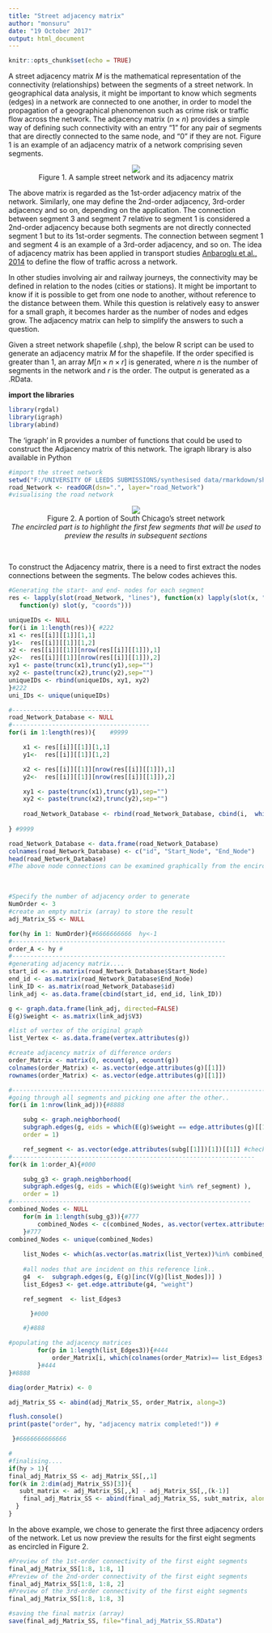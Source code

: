 ---
title: "Street adjacency matrix"
author: "monsuru"
date: "19 October 2017"
output: html_document
---

```{r setup, include=FALSE}
knitr::opts_chunk$set(echo = TRUE)
```
A street adjacency matrix $M$ is the mathematical representation of the connectivity (relationships) between the segments of a street network. In geographical data analysis, it might be important to know which segments (edges) in a network are connected to one another, in order to model the propagation of a geographical phenomenon such as crime risk or traffic flow across the network. The adjacency matrix ($n \times n$) provides a simple way of defining such connectivity with an entry "1" for any pair of segments that are directly connected to the same node, and "0" if they are not. Figure 1 is an example of an adjacency matrix of a network comprising seven segments. 

<center>![](https://github.com/QuantCrimAtLeeds/DataSynth/blob/master/DataSynthUsingR/resources/Adj_Matrix.jpg?raw=true)</center>
<center>Figure 1. A sample street network and its adjacency matrix</center>

The above matrix is regarded as the 1st-order adjacency matrix of the network. Similarly, one may define the 2nd-order adjacency, 3rd-order adjacency and so on, depending on the application. The connection between segment 3 and segment 7 relative to segment 1 is considered a 2nd-order adjacency because both segments are not directly connected segment 1 but to its 1st-order segments. The connection between segment 1 and segment 4 is an example of a 3rd-order adjacency, and so on. The idea of adjacency matrix has been applied in transport studies [Anbaroglu et al., 2014]( https://ac.els-cdn.com/S0968090X14002186/1-s2.0-S0968090X14002186-main.pdf?_tid=a7e818f0-b716-11e7-a475-00000aacb35f&acdnat=1508669539_bc0345a87773208b4edda25ee5935c65) to define the flow of traffic across a network.

In other studies involving air and railway journeys, the connectivity may be defined in relation to the nodes (cities or stations). It might be important to know if it is possible to get from one node to another, without reference to the distance between them. While this question is relatively easy to answer for a small graph, it becomes harder as the number of nodes and edges grow. The adjacency matrix can help to simplify the answers to such a question.

Given a street network shapefile (.shp), the below R script can be used to generate an adjacency matrix $M$ for the shapefile. If the order specified is greater than 1, an array $M[n \times n \times r]$ is generated, where $n$ is the number of segments in the network and $r$ is the order. The output is generated as a .RData.

**import the libraries**
```{r comment=NA, message=F, warning=F}
library(rgdal)
library(igraph)
library(abind)
```

The 'igraph' in R provides a number of functions that could be used to construct the Adjacency matrix of this network. The igraph library is also available in Python

```{r }
#import the street network
setwd("F:/UNIVERSITY OF LEEDS SUBMISSIONS/synthesised data/rmarkdown/shapefiles/")
road_Network <- readOGR(dsn=".", layer="road_Network")  
#visualising the road network
```
<center>![](https://github.com/QuantCrimAtLeeds/DataSynth/blob/master/DataSynthUsingR/resources/Street_Net.jpg?raw=true)</center>

<center>Figure 2. A portion of South Chicago's street network</center>
<center>*The encircled part is to highlight the first few segments that will be used to preview the results in subsequent sections*</center>

<br />

To construct the Adjacency matrix, there is a need to first extract the nodes connections between the segments. The below codes achieves this.

```{r comment=NA, message=F, warning=F}
#Generating the start- and end- nodes for each segment 
res <- lapply(slot(road_Network, "lines"), function(x) lapply(slot(x, "Lines"),
   function(y) slot(y, "coords")))

uniqueIDs <- NULL
for(i in 1:length(res)){ #222
x1 <- res[[i]][[1]][1,1]
y1<-  res[[i]][[1]][1,2]
x2 <- res[[i]][[1]][nrow(res[[i]][[1]]),1]
y2<-  res[[i]][[1]][nrow(res[[i]][[1]]),2]
xy1 <- paste(trunc(x1),trunc(y1),sep="")
xy2 <- paste(trunc(x2),trunc(y2),sep="")
uniqueIDs <- rbind(uniqueIDs, xy1, xy2)
}#222
uni_IDs <- unique(uniqueIDs)

#----------------------------
road_Network_Database <- NULL
#--------------------------------------
for(i in 1:length(res)){	#9999

	x1 <- res[[i]][[1]][1,1]
	y1<-  res[[i]][[1]][1,2]

	x2 <- res[[i]][[1]][nrow(res[[i]][[1]]),1]
	y2<-  res[[i]][[1]][nrow(res[[i]][[1]]),2]

	xy1 <- paste(trunc(x1),trunc(y1),sep="")
	xy2 <- paste(trunc(x2),trunc(y2),sep="")
	
	road_Network_Database <- rbind(road_Network_Database, cbind(i,  which(uni_IDs[,1]== xy1), which(uni_IDs[,1]== xy2)))
	
} #9999

road_Network_Database <- data.frame(road_Network_Database)
colnames(road_Network_Database) <- c("id", "Start_Node", "End_Node")
head(road_Network_Database)
#The above node connections can be examined graphically from the encircled part of Figure 2.
```
<br />
```{r}
#Specify the number of adjacency order to generate
NumOrder <- 3
#create an empty matrix (array) to store the result
adj_Matrix_SS <- NULL

for(hy in 1: NumOrder){#6666666666  hy<-1
#-----------------------------------------------------------
order_A <- hy #
#-----------------------------------------------------------
#generating adjacency matrix....
start_id <- as.matrix(road_Network_Database$Start_Node)
end_id <- as.matrix(road_Network_Database$End_Node)
link_ID <- as.matrix(road_Network_Database$id)
link_adj <- as.data.frame(cbind(start_id, end_id, link_ID))

g <- graph.data.frame(link_adj, directed=FALSE)
E(g)$weight <- as.matrix(link_adj$V3)

#list of vertex of the original graph
list_Vertex <- as.data.frame(vertex.attributes(g))

#create adjacency matrix of difference orders
order_Matrix <- matrix(0, ecount(g), ecount(g))
colnames(order_Matrix) <- as.vector(edge.attributes(g)[[1]])
rownames(order_Matrix) <- as.vector(edge.attributes(g)[[1]])

#----------------------------------------------------------------------------
#going through all segments and picking one after the other..
for(i in 1:nrow(link_adj)){#8888

    subg <- graph.neighborhood(
    subgraph.edges(g, eids = which(E(g)$weight == edge.attributes(g)[[1]][i]) ), 
    order = 1)

    ref_segment <- as.vector(edge.attributes(subg[[1]])[1])[[1]] #check
#-------------------------------------------------------------------
for(k in 1:order_A){#000

    subg_g3 <- graph.neighborhood(
    subgraph.edges(g, eids = which(E(g)$weight %in% ref_segment) ), 
    order = 1)
#------------------------------------------------------------------ 
combined_Nodes <- NULL
	for(m in 1:length(subg_g3)){#777
		combined_Nodes <- c(combined_Nodes, as.vector(vertex.attributes(subg_g3[[m]])[1])[[1]])
	}#777
combined_Nodes <- unique(combined_Nodes)
	
	list_Nodes <- which(as.vector(as.matrix(list_Vertex))%in% combined_Nodes )   #the warning is coming from HERE!!!!
	
	#all nodes that are incident on this reference link..
	g4  <-  subgraph.edges(g, E(g)[inc(V(g)[list_Nodes])] )
	list_Edges3 <- get.edge.attribute(g4, "weight")

	ref_segment  <- list_Edges3

	  }#000	

	#}#888

#populating the adjacency matrices 
		for(p in 1:length(list_Edges3)){#444
			order_Matrix[i, which(colnames(order_Matrix)== list_Edges3[p])] <- 1
		}#444
}#8888

diag(order_Matrix) <- 0  

adj_Matrix_SS <- abind(adj_Matrix_SS, order_Matrix, along=3) 

flush.console()
print(paste("order", hy, "adjacency matrix completed!")) #

 }#6666666666666

#
#finalising....
if(hy > 1){
final_adj_Matrix_SS <- adj_Matrix_SS[,,1]
for(k in 2:dim(adj_Matrix_SS)[3]){ 
   subt_matrix <- adj_Matrix_SS[,,k] - adj_Matrix_SS[,,(k-1)]
    final_adj_Matrix_SS <- abind(final_adj_Matrix_SS, subt_matrix, along=3) 
  }
}

```
In the above example, we chose to generate the first three adjacency orders of the network. Let us now preview the results for the first eight segments as encircled in Figure 2.

```{r}
#Preview of the 1st-order connectivity of the first eight segments 
final_adj_Matrix_SS[1:8, 1:8, 1]
#Preview of the 2nd-order connectivity of the first eight segments 
final_adj_Matrix_SS[1:8, 1:8, 2]
#Preview of the 3rd-order connectivity of the first eight segments 
final_adj_Matrix_SS[1:8, 1:8, 3]
```

```{r}
#saving the final matrix (array)
save(final_adj_Matrix_SS, file="final_adj_Matrix_SS.RData")
```

